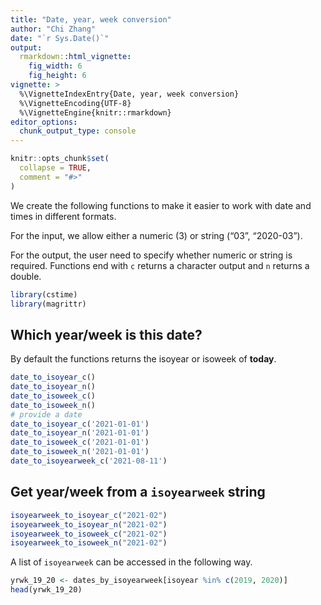 ```yaml
---
title: "Date, year, week conversion"
author: "Chi Zhang"
date: "`r Sys.Date()`"
output:
  rmarkdown::html_vignette:
    fig_width: 6
    fig_height: 6
vignette: >
  %\VignetteIndexEntry{Date, year, week conversion}
  %\VignetteEncoding{UTF-8}
  %\VignetteEngine{knitr::rmarkdown}
editor_options: 
  chunk_output_type: console
---
```


```r
knitr::opts_chunk$set(
  collapse = TRUE,
  comment = "#>"
)
```

We create the following functions to make it easier to work with date and times in different formats. 


For the input, we allow either a numeric (3) or string ("03", "2020-03"). 

For the output, the user need to specify whether numeric or string is required. Functions end with `c` returns a character output and `n` returns a double. 


```r
library(cstime)
library(magrittr)
```


## Which year/week is this date?

By default the functions returns the isoyear or isoweek of **today**. 

```r
date_to_isoyear_c()
date_to_isoyear_n()
date_to_isoweek_c()
date_to_isoweek_n()
# provide a date
date_to_isoyear_c('2021-01-01')
date_to_isoyear_n('2021-01-01')
date_to_isoweek_c('2021-01-01')
date_to_isoweek_n('2021-01-01')
date_to_isoyearweek_c('2021-08-11')
```




## Get year/week from a `isoyearweek` string

```r
isoyearweek_to_isoyear_c("2021-02")
isoyearweek_to_isoyear_n("2021-02")
isoyearweek_to_isoweek_c("2021-02")
isoyearweek_to_isoweek_n("2021-02")
```


A list of `isoyearweek` can be accessed in the following way. 

```r
yrwk_19_20 <- dates_by_isoyearweek[isoyear %in% c(2019, 2020)]
head(yrwk_19_20)
```
